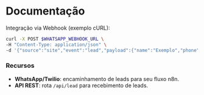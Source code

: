 
# Documentação

Integração via Webhook (exemplo cURL):

```bash
curl -X POST $WHATSAPP_WEBHOOK_URL \
-H "Content-Type: application/json" \
-d '{"source":"site","event":"lead","payload":{"name":"Exemplo","phone":"+55...","email":"a@b.com","message":"Quero uma demo","product":"10equinze"}}'
```

### Recursos

- **WhatsApp/Twilio**: encaminhamento de leads para seu fluxo n8n.
- **API REST**: rota `/api/lead` para recebimento de leads.
